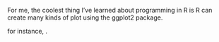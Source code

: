 For me, the coolest thing I've learned about programming in R is R can create many kinds of plot using the ggplot2 package.  

for instance, .
